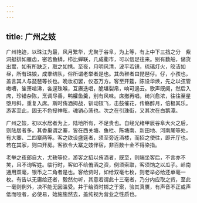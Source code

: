 ```yaml
---
---
---
```

title: 广州之妓
---



广州艳迹，以珠江为最，风月繁华，尤聚于谷阜，为上等，有上中下三挡之分　紫洞艇排如雁齿，密若鱼鳞，栉比蝉联，几成衢市，可以信足往来。别有数船，储货出鬻，如有所缺乏，取之如携。至夜，月明风清，波平若镜，琉璃灯火，皎洁如昼，所有珠娘，成羣结队，俗所谓老举者是也。其齿稚者曰琵琶仔。仔，小孩也，盖言其人与琵琶等长也。晚妆初罢，仪态万方。客至开筵，陈设华焕，先之以弦管嗷嘈，笙箫喧沸，各逞珠喉，互赓迭唱，脆堪裂帛，响可遏云。歌声既阕，然后入席，珍错杂陈，烹调尽善，鸭臛鱼羹，别有风味。席撤再唱，绮兴愈浓，往往至星堕月斜，重复入席。斯时侑酒拇战，钏动钗飞，击鼓催花，传觞醉月，倍极其乐。游客至此，固无不色授神眩，魂销心荡也。次之在引珠街，又其次在白鹅潭。

广州之妓，初以水居者为上，陆地所有，不足贵也。自经光绪甲辰谷阜大火之后，则陆居者多。其香巢谓之寨，皆在西关塘、鱼栏、陈塘南、新田地、河南尾等处，有大寨、二四寨两等。客之欲设盛筵者，须至旁近酒楼，而招之使往，即开厅也。若在其家，则曰开房。客欲令大寨之妓伴宿，非百数十金不得染指。

老举之夜郎自大，尤轶等伦，游客之招以侑酒者，既至，则端坐客后，不言亦不笑，且不询客姓。临行时，客如不给侑酒之资，例须索取，客须饷之以瓜子。岭南通用双毫，银币之二角者是也。客给赀时，如给双毫七枚，则老举必给还单毫一枚。有告以无庸给还者，毅然勿听，其意若谓此十三毫者，乃分内应取之赀，至此一毫则例外，决不能无因滥受。并于给资时掷之于案，验其真赝，有声音不正或声低而哑者，必使易，始施施然去，盖纯视为营业之性质也。